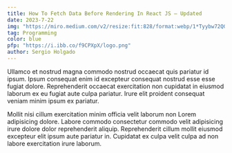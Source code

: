 ```yaml
---
title: How To Fetch Data Before Rendering In React JS — Updated
date: 2023-7-22
img: "https://miro.medium.com/v2/resize:fit:828/format:webp/1*Tyybw72QGQiowoUb3iCwpA.png"
tag: Programming
color: blue
pfp: "https://i.ibb.co/f9CPXpX/logo.png"
author: Sergio Holgado
---
```


Ullamco et nostrud magna commodo nostrud occaecat quis pariatur id ipsum. Ipsum
consequat enim id excepteur consequat nostrud esse esse fugiat dolore.
Reprehenderit occaecat exercitation non cupidatat in eiusmod laborum ex eu
fugiat aute culpa pariatur. Irure elit proident consequat veniam minim ipsum ex
pariatur.
 
Mollit nisi cillum exercitation minim officia velit laborum non Lorem
adipisicing dolore. Labore commodo consectetur commodo velit adipisicing irure
dolore dolor reprehenderit aliquip. Reprehenderit cillum mollit eiusmod
excepteur elit ipsum aute pariatur in. Cupidatat ex culpa velit culpa ad non
labore exercitation irure laborum.